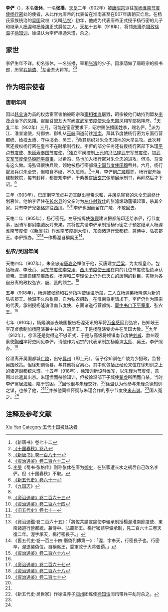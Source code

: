 {{Otheruses|李俨}}
'''李俨'''（{{bd|9世纪||918年|catIdx=L}}），本名'''张休'''，一名'''张播'''，[[天复_(唐朝)|天复]]二年（902年）被[[唐昭宗|唐昭宗]]派往[[军阀|军阀]][[淮南节度使|淮南节度使]][[杨行密|杨行密]]处的使者，从此作为唐帝的代表留在淮南甚至在907年唐朝灭亡后。在杨氏家族统治的[[杨吴|吴国]]政权（又叫[[弘农|弘农]]）初年，他成为代表唐帝正式授予杨行密的儿子和继承人[[杨渥|杨渥]]和[[杨隆演|杨隆演]]正式爵位之人。[[天祐_(唐朝)|天祐]]十五年（918年），将领[[朱瑾|朱瑾]]杀[[摄政|摄政]][[徐温|徐温]]子[[徐知训|徐知训]]，徐温认为李俨串通朱瑾，杀之。

== 家世 ==
李俨生年不详。初名张休，一名张播，宰相[[张濬|张濬]]的少子。因承荫做了唐昭宗的校书郎，历官[[右拾遗|右拾遗]]、<ref>《新唐书》卷七十二</ref>左金吾大将军。<ref name=SGCQ8>[http://www.archive.org/stream/06080946.cn#page/n2/mode/2up 《十国春秋》卷八]</ref><ref name=NBT181>[[:s:新唐书/卷181|《新唐书》卷一百八十一]]</ref>

== 作为昭宗使者 ==
=== 唐朝年间 ===
因以[[韩全诲|韩全诲]]为首的权势宦官害怕被昭宗和[[宰相|宰相]][[崔胤|崔胤]]屠戮，昭宗被他们劫持到盟友[[李茂贞|李茂贞]]治下的[[凤翔|凤翔]]。崔胤召盟友大军阀[[宣武军节度使|宣武军节度使]][[朱全忠|朱全忠]]围凤翔军部凤翔府。<ref>[[:s:資治通鑑/卷262|《资治通鉴》卷二百六十二]]</ref>[[天复_(唐朝)|天复]]二年（902年）三月，可能在宦官要求下，昭宗赐张播国姓李，赐名俨，<ref>[[李昊_(五代)|李昊]]《蜀书·张格传》则称张休在唐为[[御史|御史]]，在张家遭长水之祸后自己改名李俨。但《十国春秋》不取。</ref>派为江、淮宣谕使，持御衣、御札从[[巫峡|巫峡]]间道前往[[淮南|淮南]]，拜其节度使杨行密为东面行营都统、[[检校|检校]][[太师|太师]]、守[[中书令|中书令]]、吴王，<ref name=NHFD61>[[:s:新五代史/卷061|《新五代史》卷六十一]]</ref>命其组织对朱全忠领地的大举进攻。此次拜官还授权杨行密在皇帝不在时承制行权。李俨的部分任务还有授杨行密部下朱瑾[[平卢节度使|平卢节度使]]、[[朱延寿|朱延寿]][[奉国节度使|奉国节度使]]，<ref>《[[九国志|九国志]]》</ref>独立军阀控制[[上元|上元]]的[[冯弘铎|冯弘铎]][[武宁军节度使|武宁军节度使]]，加[[武安军节度使|武安军节度使]][[马殷|马殷]][[同平章事|同平章事]]，以希冯、马也加入杨行密对朱全忠的进攻。但冯、马没有这么做。冯弘铎很快兵败，领地被杨行密部将[[宁国军节度使|宁国节度使]][[田頵|田頵]]吞并。六月，杨行密发兵讨朱全忠，但粮食不继，不久班师。<ref name=NBT181/>十月，李俨到[[广陵|广陵]]履职，杨行密开始建制敕院，每有封拜，都告知李俨，于紫极宫[[唐玄宗|唐玄宗]]像前展示制书，再拜然后才下诏。<ref name=ZZTJ263>[[:s:資治通鑑/卷263|《资治通鉴》卷二百六十三]]</ref>

三年（903年），已压倒李茂贞并迫其献出皇帝求和，并屠杀宦官的朱全忠最终计划篡位。他怕李俨住在[[长水县|长水县]]的父亲时为[[左仆射|左仆射]][[致仕|致仕]]的张濬煽动藩镇起事，杀其全家。只有李俨兄[[张格|张格]]逃往[[西川|西川]]。<ref name=ZZTJ264>[[:s:資治通鑑/卷264|《资治通鉴》卷二百六十四]]</ref><ref name=HFD71>[[:s:旧五代史/卷071|《旧五代史》卷七十一]]</ref>李俨也因而留在广陵，不敢回去。

天祐二年（905年），杨行密死。左牙指挥使[[张颢|张颢]]建议把都统印还给李俨，行节度事，因骑军都尉[[李涛_(十国)|李涛]]反对未果。其将佐共请李俨承制授杨行密之子预定继承人杨渥淮南节度使（《新唐书》作淮南节度副大使）、东面诸道行营都统、兼[[侍中|侍中]]、弘农郡王。李俨照办。<ref name=NBT181/><ref name=ZZTJ265>《資治通鑑·卷二百六十五》：「將佐共請宣諭使李儼承制授楊渥淮南節度使、東南諸道行營都統，兼侍中、弘農郡王。楊行密請李儼承制，見二百六十三卷天復二年。渥字承天，楊行密長子。」</ref>一作楊渥自稱吳王<ref>《舊五代史·卷一百三十四·僭偽列傳第一》：「渥，字奉天，行密長子也。行密卒，渥遂襲偽位，自稱吳王，委軍政于大將張顥。」</ref>。

=== 弘农/吴国年间 ===
天祐四年（907年），朱全忠迫[[唐哀帝|唐哀帝]]禅位于他，灭唐建立[[后梁|后梁]]，为太祖皇帝。包括杨渥、李茂贞、[[河东节度使|河东节度使]][[李克用|李克用]]、[[西川节度使|西川节度使]][[王建_(前蜀)|王建]]在内的几位节度使拒绝承认梁帝。王建自建[[前蜀|前蜀]]政权，杨渥和二李理论上仍为已灭亡的唐朝的封臣，实际为各自分离的政权弘农、[[岐|岐]]、[[晉_(五代十國)|晋]]的领主。<ref name=ZZTJ266>[[:s:資治通鑑/卷266|《资治通鉴》卷二百六十六]]</ref>

五年（908年），杨渥被张颢和右牙指挥使徐温所弑，二人立杨渥弟杨隆演为新的弘农郡王。徐温不久杀张颢，自为弘农摄政。在淮南将吏请求下，李俨仍作为昭宗的代表，承制授杨隆演淮南节度使、东面诸道行营都统、[[同中书门下平章事|同中书门下平章事]]、弘农王。<ref name=ZZTJ266/>

七年（910年），杨隆演派去岐国报告杨渥死讯的军将[[万全感|万全感]]回到弘农，告知岐王李茂贞承制加杨隆演兼中书令，嗣吴王。于是杨隆演受命并在吴国大赦。<ref name=ZZTJ267>[[:s:資治通鑑/卷267|《资治通鉴》卷二百六十七]]</ref>九年（912年），徐温还是觉得这不够正式，于是与高级将领镇南节度使[[刘威_(十国)|刘威]]、歙州观察使[[陶雅|陶雅]]率将吏同见李俨，请他作为昭宗的代表承制加杨隆演[[太师|太师]]、吴王。李俨照办。<ref name=ZZTJ268>[[:s:資治通鑑/卷268|《资治通鉴》卷二百六十八]]</ref>

徐温离开吴国都城[[广陵|广陵]]，出守[[昇州|昇州]]（即上元），留子徐知训在广陵为少摄政，监督吴国政策。但徐知训骄暴，与其他将官离心，其中就包括正经论来位在徐知训之上的诸道副都统朱瑾。十五年（918年），徐知训新设静淮军，以朱瑾为节度使，意图以此遣其出京。朱瑾愤而杀徐知训，但被徐温部下子城使[[翟虔|翟虔]]所困而自杀。当时李俨寓居[[海陵|海陵]]，陷于贫困。<ref name=ZZTJ270>[[:s:資治通鑑/卷270|《资治通鉴》卷二百七十]]</ref>因他很与朱瑾交好，<ref name=SGCQ8/>徐温认为他参与朱瑾杀徐知训之谋，也杀了他，<ref name=NHFD61/><ref>《新五代史·吴世家》作徐温养子[[润州|润州]]团练使[[徐知诰|徐知诰]]闻讯带兵平乱时杀之。</ref>并杀他同样怀疑与朱瑾合作的泰宁节度使[[米志诚|米志诚]]。<ref name=ZZTJ270/>国人冤之。<ref name=SGCQ8/>

== 注释及参考文献 ==
{{reflist|2}}

{{Authority control}}
{{DEFAULTSORT:Li李}}
[[Category:张姓|Xiu]]
[[Category:李姓|Yan]]
[[Category:五代十国被处决者|Category:五代十国被处决者]]